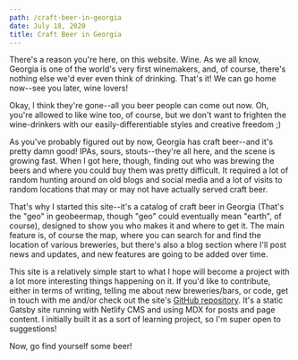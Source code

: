 ```yaml
---
path: /craft-beer-in-georgia
date: July 18, 2020
title: Craft Beer in Georgia
---
```

There's a reason you're here, on this website. Wine. As we all know, Georgia is one of the world's very first winemakers, and, of course, there's nothing else we'd ever even think of drinking. That's it! We can go home now--see you later, wine lovers!

Okay, I think they're gone--all you beer people can come out now. Oh, you're allowed to like wine too, of course, but we don't want to frighten the wine-drinkers with our easily-differentiable styles and creative freedom ;)

As you've probably figured out by now, Georgia has craft beer--and it's pretty damn good! IPAs, sours, stouts--they're all here, and the scene is growing fast. When I got here, though, finding out who was brewing the beers and where you could buy them was pretty difficult. It required a lot of random hunting around on old blogs and social media and a lot of visits to random locations that may or may not have actually served craft beer. 

That's why I started this site--it's a catalog of craft beer in Georgia (That's the "geo" in geobeermap, though "geo" could eventually mean "earth", of course), designed to show you who makes it and where to get it. The main feature is, of course the map, where you can search for and find the location of various breweries, but there's also a blog section where I'll post news and updates, and new features are going to be added over time. 

This site is a relatively simple start to what I hope will become a project with a lot more interesting things happening on it. If you'd like to contribute, either in terms of writing, telling me about new breweries/bars, or code, get in touch with me and/or check out the site's [GitHub repository](https://github.com/andrew-braun/geobeermap). It's a static Gatsby site running with Netlify CMS and using MDX for posts and page content. I initially built it as a sort of learning project, so I'm super open to suggestions!

Now, go find yourself some beer!